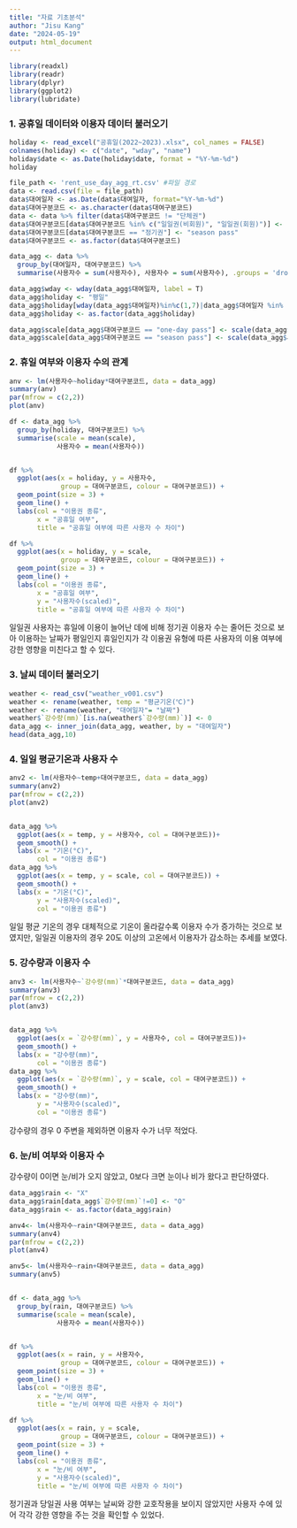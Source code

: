---
title: "자료 기초분석"
author: "Jisu Kang"
date: "2024-05-19"
output: html_document
---

```{r include=FALSE}
library(readxl)
library(readr)
library(dplyr)
library(ggplot2)
library(lubridate)
```

### 1. 공휴일 데이터와 이용자 데이터 불러오기
```{r}
holiday <- read_excel("공휴일(2022~2023).xlsx", col_names = FALSE)
colnames(holiday) <- c("date", "wday", "name")
holiday$date <- as.Date(holiday$date, format = "%Y-%m-%d")
holiday
```


```{r}
file_path <- 'rent_use_day_agg_rt.csv' #파일 경로 
data <- read.csv(file = file_path)
data$대여일자 <- as.Date(data$대여일자, format="%Y-%m-%d")
data$대여구분코드 <- as.character(data$대여구분코드)
data <- data %>% filter(data$대여구분코드 != "단체권")
data$대여구분코드[data$대여구분코드 %in% c("일일권(비회원)", "일일권(회원)")] <- "one-day pass"
data$대여구분코드[data$대여구분코드 == "정기권"] <- "season pass"
data$대여구분코드 <- as.factor(data$대여구분코드)

data_agg <- data %>%
  group_by(대여일자, 대여구분코드) %>%
  summarise(사용자수 = sum(사용자수), 사용자수 = sum(사용자수), .groups = 'drop')

data_agg$wday <- wday(data_agg$대여일자, label = T)
data_agg$holiday <- "평일"
data_agg$holiday[wday(data_agg$대여일자)%in%c(1,7)|data_agg$대여일자 %in% holiday$date] <- "휴일"
data_agg$holiday <- as.factor(data_agg$holiday)

data_agg$scale[data_agg$대여구분코드 == "one-day pass"] <- scale(data_agg$사용자수[data_agg$대여구분코드 == "one-day pass"])
data_agg$scale[data_agg$대여구분코드 == "season pass"] <- scale(data_agg$사용자수[data_agg$대여구분코드 == "season pass"])
```

### 2. 휴일 여부와 이용자 수의 관계

```{r}
anv <- lm(사용자수~holiday*대여구분코드, data = data_agg)
summary(anv)
par(mfrow = c(2,2))
plot(anv)

df <- data_agg %>%
  group_by(holiday, 대여구분코드) %>%
  summarise(scale = mean(scale),
            사용자수 = mean(사용자수)) 


df %>%
  ggplot(aes(x = holiday, y = 사용자수, 
             group = 대여구분코드, colour = 대여구분코드)) +
  geom_point(size = 3) +
  geom_line() +
  labs(col = "이용권 종류", 
       x = "공휴일 여부",
       title = "공휴일 여부에 따른 사용자 수 차이")

df %>%
  ggplot(aes(x = holiday, y = scale, 
             group = 대여구분코드, colour = 대여구분코드)) +
  geom_point(size = 3) +
  geom_line() +
  labs(col = "이용권 종류", 
       x = "공휴일 여부",
       y = "사용자수(scaled)",
       title = "공휴일 여부에 따른 사용자 수 차이")
```


일일권 사용자는 휴일에 이용이 늘어난 데에 비해 정기권 이용자 수는 줄어든 것으로 보아 이용하는 날짜가 평일인지 휴일인지가 각 이용권 유형에 따른 사용자의 이용 여부에 강한 영향을 미친다고 할 수 있다. 


### 3. 날씨 데이터 불러오기
```{r}
weather <- read_csv("weather_v001.csv")
weather <- rename(weather, temp = "평균기온(℃)")
weather <- rename(weather, "대여일자"= "날짜")
weather$`강수량(mm)`[is.na(weather$`강수량(mm)`)] <- 0
data_agg <- inner_join(data_agg, weather, by = "대여일자")
head(data_agg,10)
```

### 4. 일일 평균기온과 사용자 수
```{r}
anv2 <- lm(사용자수~temp+대여구분코드, data = data_agg)
summary(anv2)
par(mfrow = c(2,2))
plot(anv2)


data_agg %>%
  ggplot(aes(x = temp, y = 사용자수, col = 대여구분코드))+
  geom_smooth() +
  labs(x = "기온(°C)",
       col = "이용권 종류")
data_agg %>%
  ggplot(aes(x = temp, y = scale, col = 대여구분코드)) +
  geom_smooth() +
  labs(x = "기온(°C)",
       y = "사용자수(scaled)",
       col = "이용권 종류")


```


일일 평균 기온의 경우 대체적으로 기온이 올라갈수록 이용자 수가 증가하는 것으로 보였지만, 일일권 이용자의 경우 20도 이상의 고온에서 이용자가 감소하는 추세를 보였다. 

### 5. 강수량과 이용자 수
```{r}
anv3 <- lm(사용자수~`강수량(mm)`*대여구분코드, data = data_agg)
summary(anv3)
par(mfrow = c(2,2))
plot(anv3)


data_agg %>%
  ggplot(aes(x = `강수량(mm)`, y = 사용자수, col = 대여구분코드))+
  geom_smooth() +
  labs(x = "강수량(mm)",
       col = "이용권 종류")
data_agg %>%
  ggplot(aes(x = `강수량(mm)`, y = scale, col = 대여구분코드)) +
  geom_smooth() +
  labs(x = "강수량(mm)",
       y = "사용자수(scaled)",
       col = "이용권 종류")


```


강수량의 경우 0 주변을 제외하면 이용자 수가 너무 적었다. 

### 6. 눈/비 여부와 이용자 수 
강수량이 0이면 눈/비가 오지 않았고, 0보다 크면 눈이나 비가 왔다고 판단하였다. 
```{r}
data_agg$rain <- "X"
data_agg$rain[data_agg$`강수량(mm)`!=0] <- "O"
data_agg$rain <- as.factor(data_agg$rain)

anv4<- lm(사용자수~rain*대여구분코드, data = data_agg)
summary(anv4)
par(mfrow = c(2,2))
plot(anv4)

anv5<- lm(사용자수~rain+대여구분코드, data = data_agg)
summary(anv5)


df <- data_agg %>%
  group_by(rain, 대여구분코드) %>%
  summarise(scale = mean(scale),
            사용자수 = mean(사용자수)) 


df %>%
  ggplot(aes(x = rain, y = 사용자수, 
             group = 대여구분코드, colour = 대여구분코드)) +
  geom_point(size = 3) +
  geom_line() +
  labs(col = "이용권 종류", 
       x = "눈/비 여부",
       title = "눈/비 여부에 따른 사용자 수 차이")

df %>%
  ggplot(aes(x = rain, y = scale, 
             group = 대여구분코드, colour = 대여구분코드)) +
  geom_point(size = 3) +
  geom_line() +
  labs(col = "이용권 종류", 
       x = "눈/비 여부",
       y = "사용자수(scaled)",
       title = "눈/비 여부에 따른 사용자 수 차이")
```


정기권과 당일권 사용 여부는 날씨와 강한 교호작용을 보이지 않았지만 사용자 수에 있어 각각 강한 영향을 주는 것을 확인할 수 있었다. 